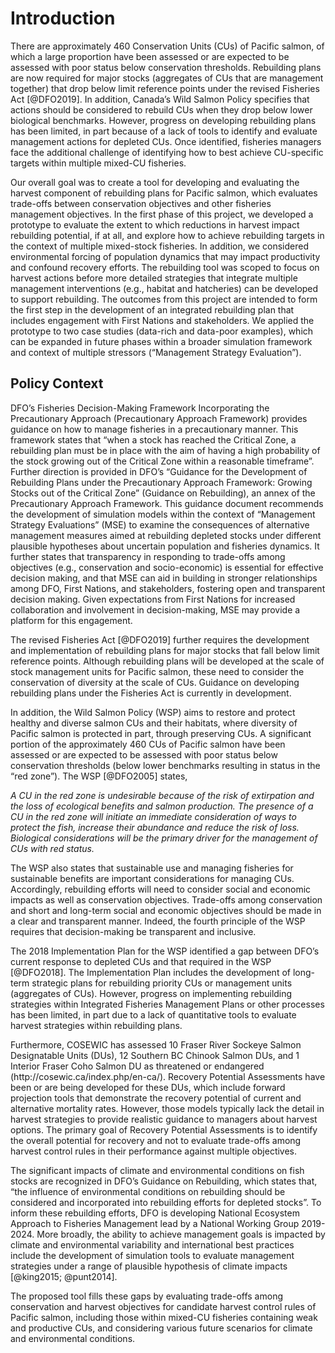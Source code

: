 # Introduction
There are approximately 460 Conservation Units (CUs) of Pacific salmon, of which a large proportion have been assessed or are expected to be assessed with poor status below conservation thresholds. Rebuilding plans are now required for major stocks (aggregates of CUs that are management together) that drop below limit reference points under the revised Fisheries Act [@DFO2019]. In addition, Canada’s Wild Salmon Policy specifies that actions should be considered to rebuild CUs when they drop below lower biological benchmarks. However, progress on developing rebuilding plans has been limited, in part because of a lack of tools to identify and evaluate management actions for depleted CUs. Once identified, fisheries managers face the additional challenge of identifying how to best achieve CU-specific targets within multiple mixed-CU fisheries.

Our overall goal was to create a tool for developing and evaluating the harvest component of rebuilding plans for Pacific salmon, which evaluates trade-offs between conservation objectives and other fisheries management objectives. In the first phase of this project, we developed a prototype to evaluate the extent to which reductions in harvest impact rebuilding potential, if at all, and explore how to achieve rebuilding targets in the context of multiple mixed-stock fisheries. In addition, we considered environmental forcing of population dynamics that may impact productivity and confound recovery efforts. The rebuilding tool was scoped to focus on harvest actions before more detailed strategies that integrate multiple management interventions (e.g., habitat and hatcheries) can be developed to support rebuilding.  The outcomes from this project are intended to form the first step in the development of an integrated rebuilding plan that includes engagement with First Nations and stakeholders. We applied the prototype to two case studies (data-rich and data-poor examples), which can be expanded in future phases within a broader simulation framework and context of multiple stressors (“Management Strategy Evaluation”). 

## Policy Context 
DFO’s Fisheries Decision-Making Framework Incorporating the Precautionary Approach (Precautionary Approach Framework) provides guidance on how to manage fisheries in a precautionary manner. This framework states that “when a stock has reached the Critical Zone, a rebuilding plan must be in place with the aim of having a high probability of the stock growing out of the Critical Zone within a reasonable timeframe”. Further direction is provided in DFO’s “Guidance for the Development of Rebuilding Plans under the Precautionary Approach Framework: Growing Stocks out of the Critical Zone” (Guidance on Rebuilding), an annex of the Precautionary Approach Framework. This guidance document recommends the development of simulation models within the context of “Management Strategy Evaluations” (MSE) to examine the consequences of alternative management measures aimed at rebuilding depleted stocks under different plausible hypotheses about uncertain population and fisheries dynamics. It further states that transparency in responding to trade-offs among objectives (e.g., conservation and socio-economic) is essential for effective decision making, and that MSE can aid in building in stronger relationships among DFO, First Nations, and stakeholders, fostering open and transparent decision making. Given expectations from First Nations for increased collaboration and involvement in decision-making, MSE may provide a platform for this engagement. 

The revised Fisheries Act [@DFO2019] further requires the development and implementation of rebuilding plans for major stocks that fall below limit reference points. Although rebuilding plans will be developed at the scale of stock management units for Pacific salmon, these need to consider the conservation of diversity at the scale of CUs. Guidance on developing rebuilding plans under the Fisheries Act is currently in development.

In addition, the Wild Salmon Policy (WSP) aims to restore and protect healthy and diverse salmon CUs and their habitats, where diversity of Pacific salmon is protected in part, through preserving CUs.  A significant portion of the approximately 460 CUs of Pacific salmon have been assessed or are expected to be assessed with poor status below conservation thresholds (below lower benchmarks resulting in status in the “red zone”). The WSP [@DFO2005] states, 

*A CU in the red zone is undesirable because of the risk of extirpation and the loss of ecological benefits and salmon production. The presence of a CU in the red zone will initiate an immediate consideration of ways to protect the fish, increase their abundance and reduce the risk of loss. Biological considerations will be the primary driver for the management of CUs with red status.*

The WSP also states that sustainable use and managing fisheries for sustainable benefits are important considerations for managing CUs. Accordingly, rebuilding efforts will need to consider social and economic impacts as well as conservation objectives. Trade-offs among conservation and short and long-term social and economic objectives should be made in a clear and transparent manner. Indeed, the fourth principle of the WSP requires that decision-making be transparent and inclusive. 

The 2018 Implementation Plan for the WSP identified a gap between DFO’s current response to depleted CUs and that required in the WSP [@DFO2018]. The Implementation Plan includes the development of long-term strategic plans for rebuilding priority CUs or management units (aggregates of CUs). However, progress on implementing rebuilding strategies within Integrated Fisheries Management Plans or other processes has been limited, in part due to a lack of quantitative tools to evaluate harvest strategies within rebuilding plans.

Furthermore, COSEWIC has assessed 10 Fraser River Sockeye Salmon Designatable Units (DUs), 12 Southern BC Chinook Salmon DUs, and 1 Interior Fraser Coho Salmon DU as threatened or endangered (http://cosewic.ca/index.php/en-ca/). Recovery Potential Assessments have been or are being developed for these DUs, which include forward projection tools that demonstrate the recovery potential of current and alternative mortality rates. However, those models typically lack the detail in harvest strategies to provide realistic guidance to managers about harvest options. The primary goal of Recovery Potential Assessments is to identify the overall potential for recovery and not to evaluate trade-offs among harvest control rules in their performance against multiple objectives. 

The significant impacts of climate and environmental conditions on fish stocks are recognized in DFO’s Guidance on Rebuilding, which states that, “the influence of environmental conditions on rebuilding should be considered and incorporated into rebuilding efforts for depleted stocks”.  To inform these rebuilding efforts, DFO is developing National Ecosystem Approach to Fisheries Management lead by a National Working Group 2019-2024.  More broadly, the ability to achieve management goals is impacted by climate and environmental variability and international best practices include the development of simulation tools to evaluate management strategies under a range of plausible hypothesis of climate impacts [@king2015; @punt2014]. 

The proposed tool fills these gaps by evaluating trade-offs among conservation and harvest objectives for candidate harvest control rules of Pacific salmon, including those within mixed-CU fisheries containing weak and productive CUs, and considering various future scenarios for climate and environmental conditions.
